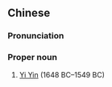 ==Chinese==
{{zh-forms}}

===Pronunciation===
{{zh-pron
|m=Yī Yǐn
|cat=pn
}}

===Proper noun===
{{zh-proper noun}}

# [[w:Yi Zhi|Yi Yin]] (1648 BC–1549 BC)